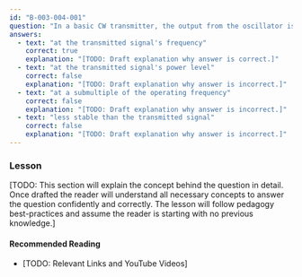 ```yaml
---
id: "B-003-004-001"
question: "In a basic CW transmitter, the output from the oscillator is:"
answers:
  - text: "at the transmitted signal's frequency"
    correct: true
    explanation: "[TODO: Draft explanation why answer is correct.]"
  - text: "at the transmitted signal's power level"
    correct: false
    explanation: "[TODO: Draft explanation why answer is incorrect.]"
  - text: "at a submultiple of the operating frequency"
    correct: false
    explanation: "[TODO: Draft explanation why answer is incorrect.]"
  - text: "less stable than the transmitted signal"
    correct: false
    explanation: "[TODO: Draft explanation why answer is incorrect.]"
---
```


### Lesson

[TODO: This section will explain the concept behind the question in detail. Once drafted the reader will understand all necessary concepts to answer the question confidently and correctly. The lesson will follow pedagogy best-practices and assume the reader is starting with no previous knowledge.]

#### Recommended Reading

- [TODO: Relevant Links and YouTube Videos]

